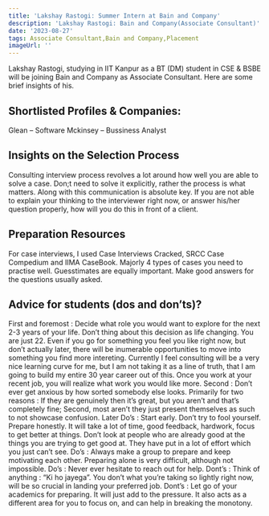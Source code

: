 ```yaml
---
title: 'Lakshay Rastogi: Summer Intern at Bain and Company'
description: 'Lakshay Rastogi: Bain and Company(Associate Consultant)'
date: '2023-08-27'
tags: Associate Consultant,Bain and Company,Placement
imageUrl: ''
---
```


Lakshay Rastogi, studying in IIT Kanpur as a BT (DM) student in CSE & BSBE will be joining Bain and Company as Associate Consultant. Here are some brief insights of his.

## Shortlisted Profiles & Companies:
Glean – Software
Mckinsey – Bussiness Analyst

## Insights on the Selection Process
Consulting interview process revolves a lot around how well you are able to solve a case.
Don;t need to solve it explicitly, rather the process is what matters. Along with this
communication is absolute key. If you are not able to explain your thinking to the interviewer
right now, or answer his/her question properly, how will you do this in front of a client.

##  Preparation Resources
For case interviews, I used Case Interviews Cracked, SRCC Case Compedium and IIMA
CaseBook. Majorly 4 types of cases you need to practise well. Guesstimates are equally
important.
Make good answers for the questions usually asked.

## Advice for students (dos and don’ts)? 
First and foremost : Decide what role you would want to explore for the next 2-3 years of your
life. Don’t thing about this decision as life changing. You are just 22. Even if you go for
something you feel you like right now, but don’t actually later, there will be inumerable
opportunities to move into something you find more intereting.
Currently I feel consulting will be a very nice learning curve for me, but I am not taking it as a
line of truth, that I am going to build my entire 30 year career out of this. Once you work at
your recent job, you will realize what work you would like more.
Second : Don’t ever get anxious by how sorted somebody else looks. Primarily for two
reasons : If they are genuinely then it’s great, but you aren’t and that’s completely fine;
Second, most aren’t they just present themselves as such to not showcase confusion.
Later Do’s : Start early. Don’t try to fool yourself. Prepare honestly. It will take a lot of time,
good feedback, hardwork, focus to get better at things. Don’t look at people who are already
good at the things you are trying to get good at. They have put in a lot of effort which you just
can’t see.
Do’s : Always make a group to prepare and keep motivating each other. Preparing alone is
very difficult, although not impossible.
Do’s : Never ever hesitate to reach out for help.
Dont’s : Think of anything : “Ki ho jayega”. You don’t what you’re taking so lightly right now,
will be so crucial in landing your preferred job.
Dont’s : Let go of your academics for preparing. It will just add to the pressure. It also acts as
a different area for you to focus on, and can help in breaking the monotony.

